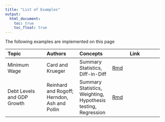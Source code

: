 ```yaml
---
title: "List of Examples"
output:
  html_document:
    toc: true
    toc_float: true
---
```




The following examples are implemented on this page

| Topic | Authors |Concepts | Link |
|:------|:-----|:-----|---------|
| Minimum Wage | Card and Krueger | Summary Statistics, Diff-in-Diff | [Rmd](https://datasquad.github.io/ECLR/Ex/CardKrueger.html) | 
| Debt Levels and GDP Growth | Reinhard and Rogoff; Herndon, Ash and Pollin | Summary Statistics, Weighting, Hypothesis testing, Regression | [Rmd](https://datasquad.github.io/ECLR/Ex/RogoffReinhard.html) | 
